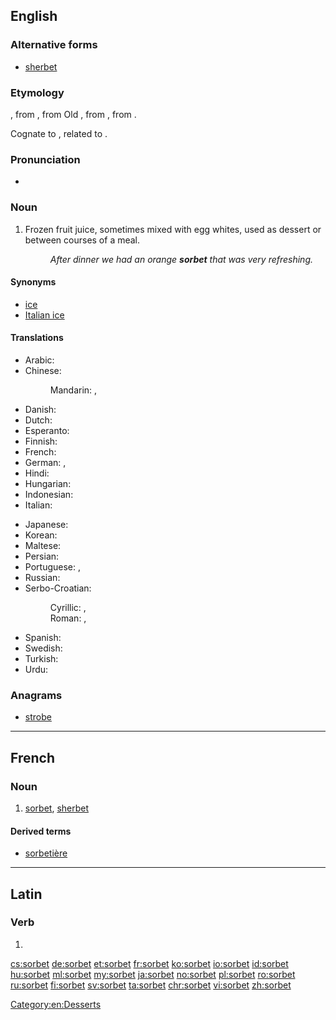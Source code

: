 {{also|Sorbet}}
==English==

===Alternative forms===
* [[sherbet]]

===Etymology===
{{etyl|fr|en}} {{term|sorbet|lang=fr}}, from {{etyl|frm|en}}, from Old {{etyl|it|en}} {{term|sorbetto|lang=it}}, from {{etyl|tr|en}} {{term|şerbet|lang=tr}}, from {{etyl|ar|en}} {{term|شربة||drink|lang=ar}}.

Cognate to {{term|sherbet}}, related to {{term|syrup}}.

===Pronunciation===
* {{a|Canada}} {{IPA|/ˈʃərbət/|/ˈʃərbərt/|/ˌsɔrˈbeɪ/|lang=en}}

===Noun===
{{en-noun}}

# Frozen fruit juice, sometimes mixed with egg whites, used as dessert or between courses of a meal.
#: ''After dinner we had an orange '''sorbet''' that was very refreshing.''

====Synonyms====
* [[ice]]
* [[Italian ice]]

====Translations====
{{trans-top|frozen fruit juice}}
* Arabic: {{t|ar|شربة|f|tr=shárba}}
* Chinese:
*: Mandarin: {{t+|cmn|冰糕|tr=bīnggāo|sc=Hani}}, {{t|cmn|果汁冰糕|tr=guǒzhī bīnggāo|sc=Hani}}
* Danish: {{t|da|sorbet}}
* Dutch: {{t|nl|sorbet|n}}
* Esperanto: {{t|eo|ŝorbeto}}
* Finnish: {{t|fi|jäädyke}}
* French: {{t+|fr|sorbet|f}}
* German: {{t+|de|Fruchteis|n}}, {{t+|de|Sorbet|n}}
* Hindi: {{t|hi|शर्बत|tr=śarbat}}
* Hungarian: {{t+|hu|sörbet}}
* Indonesian: {{t+|id|sorbet}}
* Italian: {{t+|it|sorbetto|m}}
{{trans-mid}}
* Japanese: {{t|ja|シャーベット|tr=shābetto}}
* Korean: {{t+|ko|셔벗|sc=Hang}}
* Maltese: {{t|mt|sorbè}}
* Persian: {{t+|fa|شربت|tr=šarbat}}
* Portuguese: {{t+|pt|sorvete|m}}, {{t|pt|sorbet|m}}
* Russian: {{t+|ru|шербет|m|tr=šerbét}}
* Serbo-Croatian:
*: Cyrillic: {{t|sh|шербе|n|sc=Cyrl}}, {{t|sh|шербет|m|sc=Cyrl}}
*: Roman: {{t+|sh|šerbe|n}}, {{t|sh|šerbet|m}}
* Spanish: {{t+|es|sorbete|m}}
* Swedish: {{t+|sv|sorbet|c}}
* Turkish: {{t+|tr|şerbet}}
* Urdu: {{t|ur|شربت|tr=śarbat}}
{{trans-bottom}}

===Anagrams===
* [[strobe#English|strobe]]

[[Category:en:Desserts]]

----

==French==

===Noun===
{{fr-noun|m}}

# [[sorbet#English|sorbet]], [[sherbet]]

====Derived terms====
* [[sorbetière]]

----

==Latin==

===Verb===
{{la-verb-form|sorbet}}

# {{conjugation of|sorbeō||3|s|pres|act|ind|lang=la}}

[[cs:sorbet]]
[[de:sorbet]]
[[et:sorbet]]
[[fr:sorbet]]
[[ko:sorbet]]
[[io:sorbet]]
[[id:sorbet]]
[[hu:sorbet]]
[[ml:sorbet]]
[[my:sorbet]]
[[ja:sorbet]]
[[no:sorbet]]
[[pl:sorbet]]
[[ro:sorbet]]
[[ru:sorbet]]
[[fi:sorbet]]
[[sv:sorbet]]
[[ta:sorbet]]
[[chr:sorbet]]
[[vi:sorbet]]
[[zh:sorbet]]